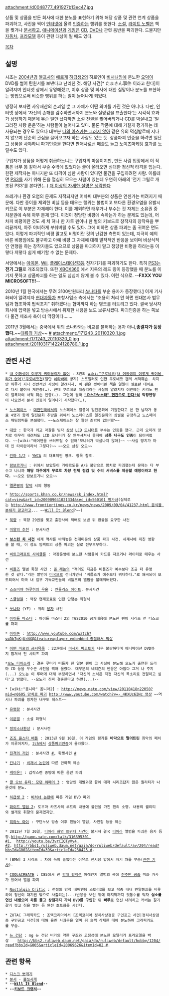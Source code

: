attachment:/d0048777_491927b13ec47.jpg

상품 및 상품을 만든 회사에 대한 분노를 표현하기 위해 해당 상품 및 관련 연계 상품을 파괴하고, 사진을 찍어 [[인터넷]]에 올려 [[인증]]하는 행위를 뜻한다. [[소설]], [[라이트 노벨]]은 책을 찢거나 [[분서]]하고, [[애니메이션]]과 [[게임]]은 [[CD]], [[DVD]]나 관련 음반을 파괴한다. 드물지만 [[자동차]], [[프라모델]] 등이 관련 대상이 될 때도 있다.

[[목차]]
== 설명 ==
시초는 [[2004년]]경 [[엘프]]사의 [[에로게]] [[하급생2]]의 히로인이 [[비처녀]]임에 분노한 [[오덕]]이 DVD를 썰어 탄원서를 보낸다고 난리친 것. 해당 사건[* たまきん事件 이라고 한다]이 알려지며 인터넷 상에서 유명해졌고, 이후 상품 및 회사에 대한 실망이나 분노를 표현하는 방법으로써 비슷한 행위를 하는 일이 늘어나게 되었다.

냉정히 보자면 사유재산의 손괴일 뿐 그 자체가 어떤 의미를 가진 것은 아니다. 다만, 인터넷 상에서 '자신의 손해를 감수하면서까지 분노와 실망감을 표출한다'는 시각적 효과가 상당하기 때문에 무슨 일만 났다하면 소설 전권을 찢어버리거나 CD를 박살내고 '일그러진 사랑 운운'하는 사람들이 늘어나고 있다. 물론 작품에 대해 거칠게 평가하는 데 사용되는 경우도 있으나 대부분 [[나의 아스카는 그러지 않아]] 같은 유의 덕심발로에 지나지 않으며 단순히 관심을 끌어보고자 하는 사람도 있는 듯. 상품파괴 인증을 하려면 일단 그 상품을 사야하니 파괴인증을 한다면 판매사로선 매출도 늘고 노이즈마케팅 효과를 노릴수도 있다.

구입자가 상품을 어떻게 취급하느냐는 구입자의 마음이지만, 만든 사람 입장에서 이 작품은 너무 똥 같아서 부술 수밖에 없었다는 글이 올라오면 심대한 정신적 타격을 입는다. 한편 제작자는 아니지만 또 타격이 심한 사람이 있다면 물건을 구입하려던 사람. 이를테면 [[PS3]]를 사기 위해 돈을 열심히 모으는 사람이 있는데 우연히 아래의 '전기 그릴로 개조된 PS3'를 본다면(...) [[더 이상의 자세한 설명은 생략한다]]

쓰레기나 환경 오염의 문제도 지적되지만 어차피 대부분의 상품은 언젠가는 버려지기 때문에. 다만 종이를 제외한 비닐 등을 태우는 행위는 불법이고 또다른 환경오염을 유발시키므로 이 부분은 자제해야 한다. 이를 제외하면 태우거나 부수는 것 자체는 소유권 중 처분권에 속해 아무 문제 없다. 이것이 정당한 비평에 속하는가 하는 문제도 있는데, 어차피 비평이란 것도 세 치 혀나 한 자루 펜이나 한 벌의 키보드로 창작자의 창작욕을 뿌리끝까지, 아주 야비하게 부숴버릴 수도 있다. 그에 비하면 상품 파괴는 좀 귀여운 면도 있다. 이렇게 파괴적인 비평 말고도 비평이란 것의 난감한 측면이 있는데, 지극히 예의 바른 비평임에도 불구하고 아예 비평 그 자체에 대해 발작적인 반응을 보이며 비상식적인 언행을 하는 창작자들도 있으므로 상품을 파괴하지 말고 정당한 비평을 하라는둥 이렇다 저렇다 쉽게 얘기할 수 없는 문제다.

서양에서는 [[아이폰]], [[Wii]], [[플레이스테이션3]]등 전자기기를 파괴하기도 한다. 특히 [[PS3]]는 '''전기 그릴'''로 개조되었다. 또한 [[XBOX360]] 에서 지옥의 레드 링이 등장했을 때 분노를 이기지 못하고 상품파괴를 하는 일도 심심치 않게 볼 수 있다.
{{{#!HTML
<object width="480" height="385"><param name="movie" value="http://www.youtube.com/v/rz4EKv9HmsM?fs=1&amp;hl=ko_KR"></param><param name="allowFullScreen" value="true"></param><param name="allowscriptaccess" value="always"></param><embed src="http://www.youtube.com/v/rz4EKv9HmsM?fs=1&amp;hl=ko_KR" type="application/x-shockwave-flash" allowscriptaccess="always" allowfullscreen="true" width="480" height="385"></embed></object>
}}}
이런 식으로. --'''FXXX YOU MICROSOFT!!!'''--

2010년 1월 한국에서는 무려 3100만원짜리 [[쏘나타]]를 부순 용자가 등장했다.[http://www.ohmynews.com/nws_web/view/at_pg.aspx?CNTN_CD=A0001301408#] 이게 기사화되어 알려지자 [[현대자동차]] 포항사업소 측에서는 "조용히 처리 안 하면 현대본사 법무팀과 협조하여 법적조치" 취하겠다는 협박까지 하는 병크를 터트리고 있다. 결국 당사자 회사에 압력을 넣고 방송사에서 취재한 내용을 보도 보류시켰다. 파괴인증을 하는 쪽보다 물건 제조사 측이 더 막장이다…….

2011년 3월에서는 중국에서 위의 쏘나타와는 비교를 불허하는 용자 아니,'''종결자가 등장했다.'''~~[[대륙의 기상]]~~ [http://www.dcinside.com/webdc/dcnews/news/news_list.php?code=forelgn&id=619236&curPage=&s_title=&s_body=&s_name=&s_que=&page=1 #]
attachment:/171243_20110320_1.jpg
attachment:/171243_20110320_0.jpg
attachment:/2011031714224128780_1.jpg

== 관련 사건 ==
 * [[내 여동생이 이렇게 귀여울리가 없어]] : 8권의 [[wiki:"쿠로네코(내 여동생이 이렇게 귀여울 리가 없어)"쿠로네코]]건(일단 [[네타바레]] 방지) 스포일러로 인한 쿠로네코 팬의 서적훼손. 하지만 하루가 지나 전반적인 사정이 알려지자, 이 팬은 찢어버린 책을 일일이 셀로판 테이프로 다시 붙여서 재인증(…). 근데 쿠로네코 대승리라는 사실이 알려지자 이번에는 키리노 팬이 열폭하여 서적 훼손 인증(…). 그런데 결국 '''[["요스가노소라" 현관으로 간다!]]식 막장엔딩'''이 나오면서 분서 인증이 일어나기 시작했다(…).

 * [[노스페이스]] : [[대한민국]]에서의 노스페이스 열풍이 일진문화에 기원한다고 본 한 남자가 동료 4명과 함께 일진문화 추방을 위해서 노스페이스를 일진문화의 심벌로 규정하고 노스페이스 패딩점퍼를 분쇄했다. ~~노스페이스는 잘 팔린 죄밖에 없는데?~~

 * [[대만]] : 한국과 외교 마찰을 빚자 [[삼성]] [[LCD]] [[모니터]]를 부수는 인증을 했다. 근데 오히려 망치로 아무리 내려쳐도 LCD 모니터가 잘 안부셔져서 졸지에 '''상품 내구도 인증'''이 되어버렸다. ~~[wiki:"에어맨을 쓰러뜨릴 수 없어"모니터가 박살나지 않아]~~ ~~사실 망치가 마데 인 타이완이라서 그렇다?~~ ~~오오 삼성 오오~~

 * [[란마 1/2]] : [[YWCA]] 의 대표적인 병크. 항목 참조.

 * [[람보르기니]] : 위에서 보았듯이 가야르도를 A/S 불만으로 망치로 파괴했는데 문제는 다 부수고 나니까 '''해당 차주에게 무료로 차량 전체 점검 및 수리 서비스를 제공할 예정이라고 한다.''' ~~오오 람보르기니 오오~~

 * [[멜론빵]]의 [[탈덕]] 시의 행동

 * [[http://sports.khan.co.kr/news/sk_index.html?cat=view&art_id=200909041021334&sec_id=560101 명가녀]](실제로는 [[http://www.frontiertimes.co.kr/news/news/2009/09/04/41237.html 음식물 분쇄기 광고]]라고... ~~[[Will It Blend]]?~~)

 * [[묵향]] : 묵향 29권을 찢고 출판사에 택배로 보낸 뒤 환불을 요구한 사건

 * [[미얄의 추천]] : 분서사건

 * '''[[보스턴 차 사건]]''' 세계 역사를 바꿔놓은 전대미문의 상품 파괴 사건. 세계사에 끼친 영향을 볼 때, 이 정도 임팩트의 상품 파괴는 실로 전무후무하다.

 * [[비트크래프트 사이클론]] : 막장운영에 분노한 사람들이 카드를 자르거나 라이터로 태우는 사건

 * [[비틀즈]] 앨범 화형 사건 : [[존 레논]]의 "적어도 지금은 비틀즈가 예수보다 조금 더 유명한 것 같다."라는 발언이 [[미국]]으로 건너가면서 "비틀즈가 예수보다 위대하다."로 왜곡되어 보도되어서 미국 내 일부 기독교인들이 비틀즈의 앨범을 불태워버렸다.

 * [[스즈미야 하루히의 우울]] : [[엔들리스 에이트]], 분서사건

 * [[스쿨럼블]] : 막장 연재종료로 인한 단행본 화형식

 * [[쏘나타]] (YF) : 위의 [[용자]] 사건

 * [[아이돌 마스터]] : 아이돌 마스터 2의 TGS2010 공개내용에 분노한 팬이 시리즈 전 디스크를 파괴

 * [[아이폰]] : [[http://www.youtube.com/watch?v=Db7pKjUrNXQ&feature=player_embedded 총질해서 박살]]

 * [[어떤 마술의 금서목록]] : 22권에서 [[미사카 미코토]]가 너무 불쌍하다며 애니메이션 DVD까지 합쳐서 전 시리즈 파괴

 *[[오노 다이스케]] : 결혼 루머가 떠돌자 한 일본 팬이 그 사실에 분노해 오노가 출연한 드라마 CD 등을 부수곤 사진을 찍어 올렸다. 대부분의 네티즌의 반응은 아깝다 그거 나 주지(...) 오노는 이 루머에 대해 부정하면서 '자신의 소식은 직접 자신의 목소리로 전달하고 싶다'고 밝혔다. --오노가 진짜 결혼한다고 하면(...)--

 * [wiki:"옴니아" 옴니아2] : [[http://news.nate.com/view/20110418n22050?mid=n0605 망치로 파괴]] [[http://www.youtube.com/watch?v=-_4KXUc6IHc 영상]] ~~역시나 파괴를 빙자한 내구도 테스트~~

 * [[유령왕]] : 분서사건

 * [[이문열]] : 소설 화형식

 * [[정의소녀환상]] : 분서사건

 * [[죠죠 올스타 배틀]] : 2013년 9월 10일, 이 게임의 평가를 '''바닥으로 떨어트린''' 최악의 패치가 이루어지자, [[2ch]]에서 [http://livedoor.blogimg.jp/jojo_infomation/imgs/4/e/4e24fadc-s.jpg 상품파괴인증]이 올라왔다.

 * [[진격의 거인]] : 분서사건 [http://julcara88.egloos.com/3055633 #], 확찢사건 [http://stwinterer.egloos.com/943675 #]

 * [[칸나기]] : [[비처녀 논란]]에 따른 만화책 훼손

 * [[케이온!]] : 갑작스런 종방에 따른 음반 파괴

 * [[콜 오브 듀티: 모던 워페어 3]] : 엉망인 개발과정 끝에 대작 시리즈답지 않은 퀄리티가 나온것에 분노.

 * [[하급생 2]] : [[비처녀 논란]]에 따른 게임 DVD 파괴

 * [[화이트 앨범 2]]: 토우마 카즈사의 루트의 내용에 불만을 가진 팬의 소행. 내용의 퀄리티와 별개로 취향의 문제겠지만.

 * [[히라노 아야]] : 구탄누보 방송 이후 팬들이 앨범, 사진집 등을 훼손

 * 2012년 7월 30일, [[티아라 화영 트위터 사건]]이 불거져 결국 [[티아라]] 앨범을 파괴한 용자 등장.[[http://pann.nate.com/talk/316395301 #1]],  [[http://youtu.be/3vrCIQTyVy4 #2]], [[http://bbs1.ruliweb.daum.net/gaia/do/ruliweb/default/av/204/read?bbsId=G002&itemId=39&articleId=230425 #]].

 * [BMW] 3 시리즈 : 차에 녹이 슬었다는 이유로 전시장 앞에서 자기 차를 부숨([http://www.moneyweek.co.kr/news/mwView.php?type=1&no=2012120411078025779&outlink=1 관련 기사]).

 * [[COOL&CREATE]] : C85에서 낸 [[함대 컬렉션]] 어레인지 앨범의 곡에 [[진주만 공습]] 미화 가사가 있어서 앨범 파괴

 * [[Nostalgia Critic]] : 전설의 망작 네버엔딩 스토리3를 보고 작중 내내 멘탈붕괴를 비롯하여 정신이 대기권 밖으로 사출되는(...)반응을 보인 뒤에 마지막까지 뒷통수를 먹자 '''실소를 연신 내뱉으며 차를 몰고 상점까지 가서 DVD를 구입'''한 뒤 '''빠루'''로 연신 내려치고 커버는 갈기갈기 찢고 침을 뱉는 등 완전 초토화를 시킨다.

 * ZOTAC 그래픽카드 : 조텍코리아에서 [조텍코리아 정치사상검증 구인공고 사건|정치사상검증 구인공고 사건]에 대해 올린 사과문을 얼마 뒤 슬쩍 삭제한 데에 분노하여 그래픽카드를 부숨.

 * [[뉴 건담]] : mg 뉴 건담 버카의 약한 구조와 고정성에 분노한 모델러가 프라모델을 박살    [[http://bbs2.ruliweb.daum.net/gaia/do/ruliweb/default/hobby/1204/read?bbsId=G005&articleId=20069626&itemId=82 #]].

== 관련 항목 ==
 * [[디스크 뽀개기]]
 * [[분서]] - [[불쏘시개]]
 * '''--[[Will It Blend]]--'''
 * '''--[[키보드 크랫셔]]--'''
